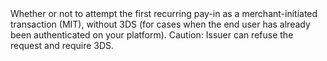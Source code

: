 <ResponseField name="Migration" type="boolean" >    
Whether or not to attempt the first recurring pay-in as a merchant-initiated transaction (MIT), without 3DS (for cases when the end user has already been authenticated on your platform).  
Caution: Issuer can refuse the request and require 3DS.  
</ResponseField>